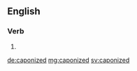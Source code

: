==English==

===Verb===
{{head|en}}

# {{en-past of|caponize}}

[[de:caponized]]
[[mg:caponized]]
[[sv:caponized]]